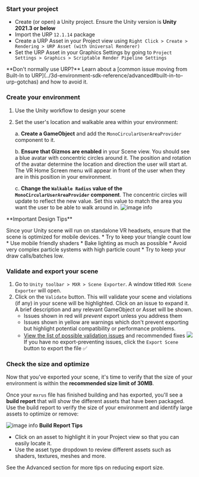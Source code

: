 ### Start your project
* Create (or open) a Unity project. Ensure the Unity version is **Unity 2021.3 or below**
* Import the URP `12.1.14` package
* Create a URP Asset in your Project view using `Right Click > Create > Rendering > URP Asset (with Universal Renderer)`
* Set the URP Asset in your Graphics Settings by going to `Project Settings > Graphics > Scriptable Render Pipeline Settings`

<Tip>
**Don't normally use URP?**
Learn about a [common issue moving from Built-In to URP](../3d-environment-sdk-reference/advanced#built-in-to-urp-gotchas) and how to avoid it.
</Tip>

### Create your environment
1. Use the Unity workflow to design your scene
2. Set the user's location and walkable area within your environment:

    a. **Create a GameObject** and add the `MonoCircularUserAreaProvider` component to it.
    
    b. **Ensure that Gizmos are enabled** in your Scene view. You should see a blue avatar with concentric circles around it. The position and rotation of the avatar determine the location and direction the user will start at. The VR Home Screen menu will appear in front of the user when they are in this position in your environment.
    
    c. **Change the `Walkable Radius` value of the `MonoCircularUserAreaProvider` component**. The concentric circles will update to reflect the new value. Set this value to match the area you want the user to be able to walk around in.
![image info](img/mono-circular-user-area-provider.gif)

<Tip>
**Important Design Tips**

Since your Unity scene will run on standalone VR headsets, ensure that the scene is optimized for mobile devices. 
    * Try to keep your triangle count low
    * Use mobile friendly shaders
    * Bake lighting as much as possible
    * Avoid very complex particle systems with high particle count 
    * Try to keep your draw calls/batches low.

</Tip> 


    
### Validate and export your scene
1. Go to `Unity toolbar > MXR > Scene Exporter`. A window titled `MXR Scene Exporter` will open.
2. Click on the `Validate` button. This will validate your scene and violations (if any) in your scene will be highlighted. Click on an issue to expand it. A brief description and any relevant GameObject or Asset will be shown.
    * Issues shown in red will _prevent_ export unless you address them
    * Issues shown in yellow are warnings which don't prevent exporting but highlight potential compatibility or performance problems.
    * [View the list of possible validation issues](../3d-environment-sdk-reference/limitations#validation-issue-details) and recommended fixes
![](img/export-violations.gif)
If you have no export-preventing issues, click the `Export Scene` button to export the file ✅

### Check the size and optimize
Now that you've exported your scene, it's time to verify that the size of your environment is within the **recommended size limit of 30MB**.

Once your `mxrus` file has finished building and has exported, you'll see a **build report** that will show the different assets that have been packaged. Use the build report to verify the size of your environment and identify large assets to optimize or remove:

![image info](img/build-report.gif)
<Tip>
**Build Report Tips**
* Click on an asset to highlight it in your Project view so that you can easily locate it. 
* Use the asset type dropdown to review different assets such as shaders, textures, meshes and more.
</Tip>



See the Advanced section for more tips on reducing export size.